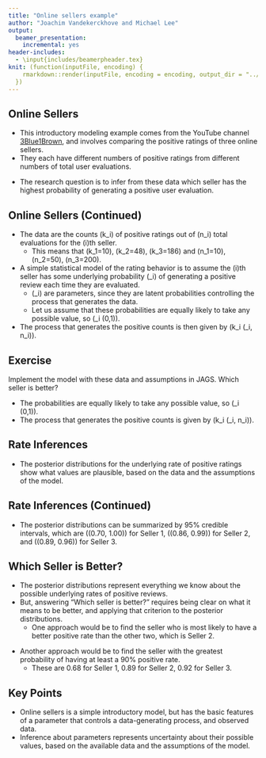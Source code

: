 ```yaml
---
title: "Online sellers example"
author: "Joachim Vandekerckhove and Michael Lee"
output:
  beamer_presentation:
    incremental: yes
header-includes:
  - \input{includes/beamerpheader.tex}
knit: (function(inputFile, encoding) {
    rmarkdown::render(inputFile, encoding = encoding, output_dir = "../pdf")
  })
---
```


## Online Sellers

- This introductory modeling example comes from the YouTube channel [3Blue1Brown](https://www.youtube.com/watch?v=8idr1WZ1A7Q&t=25s), and involves comparing the positive ratings of three online sellers.
- They each have different numbers of positive ratings from different numbers of total user evaluations.

\begin{center}
\begin{tabular}{cccc}
\hline
Seller & Positive & Total & Percentage \\
\hline
One & 10 & 10 & 100\% \\
Two & 48 & 50 & 96\% \\
Three & 186 & 200 & 93\% \\
\hline
\end{tabular}
\end{center}

- The research question is to infer from these data which seller has the highest probability of generating a positive user evaluation.

## Online Sellers (Continued)

- The data are the counts \(k_i\) of positive ratings out of \(n_i\) total evaluations for the \(i\)th seller.
  - This means that \(k_1=10\), \(k_2=48\), \(k_3=186\) and \(n_1=10\), \(n_2=50\), \(n_3=200\).
- A simple statistical model of the rating behavior is to assume the \(i\)th seller has some underlying probability \(\theta_i\) of generating a positive review each time they are evaluated.
  - \(\theta_i\) are parameters, since they are latent probabilities controlling the process that generates the data.
  - Let us assume that these probabilities are equally likely to take any possible value, so \(\theta_i \sim \mathrm{uniform}(0,1)\).
- The process that generates the positive counts is then given by \(k_i \sim \mathrm{binomial}(\theta_i, n_i)\).

## Exercise

Implement the model with these data and assumptions in JAGS.
Which seller is better?

- The probabilities are equally likely to take any possible value, so \(\theta_i \sim \mathrm{uniform}(0,1)\).
- The process that generates the positive counts is given by \(k_i \sim \mathrm{binomial}(\theta_i, n_i)\).

\begin{center}
\begin{tabular}{cccc}
\hline
Seller & Positive & Total & Percentage \\
\hline
One & 10 & 10 & 100\% \\
Two & 48 & 50 & 96\% \\
Three & 186 & 200 & 93\% \\
\hline
\end{tabular}
\end{center}

## Rate Inferences

- The posterior distributions for the underlying rate of positive ratings show what values are plausible, based on the data and the assumptions of the model.

\begin{figure}[h]
\centering
\includegraphics[width=0.8\textwidth]{includes/onlineSellers_1.png}
\end{figure}

## Rate Inferences (Continued)

- The posterior distributions can be summarized by 95\% credible intervals, which are \((0.70, 1.00)\) for Seller 1, \((0.86, 0.99)\) for Seller 2, and \((0.89, 0.96)\) for Seller 3.

\begin{figure}[h]
\centering
\includegraphics[width=0.8\textwidth]{includes/onlineSellers_1.png}
\end{figure}


## Which Seller is Better?

- The posterior distributions represent everything we know about the possible underlying rates of positive reviews.
- But, answering "Which seller is better?" requires being clear on what it means to be better, and applying that criterion to the posterior distributions.
  - One approach would be to find the seller who is most likely to have a better positive rate than the other two, which is Seller 2.

\begin{center}\footnotesize
\begin{tabular}{cccc}
\hline
& Seller 1 & Seller 2 & Seller 3 \\
\hline
Seller 1 & -- & 0.46 & 0.57 \\
Seller 2 & 0.54 & -- & 0.70 \\
Seller 3 & 0.43 & 0.30 & -- \\
\hline
\end{tabular}
\end{center}

- Another approach would be to find the seller with the greatest probability of having at least a 90\% positive rate.
  - These are 0.68 for Seller 1, 0.89 for Seller 2, 0.92 for Seller 3.

## Key Points

- Online sellers is a simple introductory model, but has the basic features of a parameter that controls a data-generating process, and observed data.
- Inference about parameters represents uncertainty about their possible values, based on the available data and the assumptions of the model.
